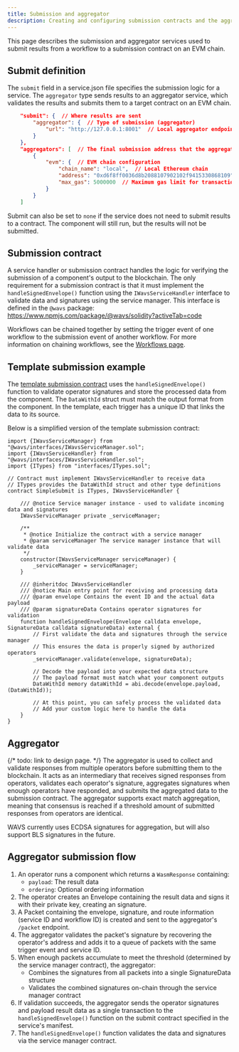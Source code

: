```yaml
---
title: Submission and aggregator
description: Creating and configuring submission contracts and the aggregator
---
```

<!--docsignore
docsignore-->

This page describes the submission and aggregator services used to submit results from a workflow to a submission contract on an EVM chain.

## Submit definition

The `submit` field in a service.json file specifies the submission logic for a service. The `aggregator` type sends results to an aggregator service, which validates the results and submits them to a target contract on an EVM chain.

```json service.json
    "submit": {  // Where results are sent
        "aggregator": {  // Type of submission (aggregator)
            "url": "http://127.0.0.1:8001"  // Local aggregator endpoint
        }
    },
    "aggregators": [  // The final submission address that the aggregator will submit to
        {
            "evm": {  // EVM chain configuration
                "chain_name": "local",  // Local Ethereum chain
                "address": "0xd6f8ff0036d8b2088107902102f9415330868109",  // Submission contract address
                "max_gas": 5000000  // Maximum gas limit for transactions
            }
        }
    ]
```

Submit can also be set to `none` if the service does not need to submit results to a contract. The component will still run, but the results will not be submitted.

## Submission contract

A service handler or submission contract handles the logic for verifying the submission of a component's output to the blockchain. The only requirement for a submission contract is that it must implement the `handleSignedEnvelope()` function using the `IWavsServiceHandler` interface to validate data and signatures using the service manager. This interface is defined in the `@wavs` package: https://www.npmjs.com/package/@wavs/solidity?activeTab=code

<Callout title="Chaining workflows" type="info">

Workflows can be chained together by setting the trigger event of one workflow to the submission event of another workflow. For more information on chaining workflows, see the [Workflows page](./workflows).

</Callout>

## Template submission example

The [template submission contract](https://github.com/Lay3rLabs/wavs-foundry-template/blob/main/src/contracts/WavsSubmit.sol) uses the `handleSignedEnvelope()` function to validate operator signatures and store the processed data from the component. The `DataWithId` struct must match the output format from the component. In the template, each trigger has a unique ID that links the data to its source.

Below is a simplified version of the template submission contract:

```solidity WavsSubmit.sol
import {IWavsServiceManager} from "@wavs/interfaces/IWavsServiceManager.sol";
import {IWavsServiceHandler} from "@wavs/interfaces/IWavsServiceHandler.sol";
import {ITypes} from "interfaces/ITypes.sol";

// Contract must implement IWavsServiceHandler to receive data
// ITypes provides the DataWithId struct and other type definitions
contract SimpleSubmit is ITypes, IWavsServiceHandler {

    /// @notice Service manager instance - used to validate incoming data and signatures
    IWavsServiceManager private _serviceManager;

    /**
     * @notice Initialize the contract with a service manager
     * @param serviceManager The service manager instance that will validate data
     */
    constructor(IWavsServiceManager serviceManager) {
        _serviceManager = serviceManager;
    }

    /// @inheritdoc IWavsServiceHandler
    /// @notice Main entry point for receiving and processing data
    /// @param envelope Contains the event ID and the actual data payload
    /// @param signatureData Contains operator signatures for validation
    function handleSignedEnvelope(Envelope calldata envelope, SignatureData calldata signatureData) external {
        // First validate the data and signatures through the service manager
        // This ensures the data is properly signed by authorized operators
        _serviceManager.validate(envelope, signatureData);

        // Decode the payload into your expected data structure
        // The payload format must match what your component outputs
        DataWithId memory dataWithId = abi.decode(envelope.payload, (DataWithId));

        // At this point, you can safely process the validated data
        // Add your custom logic here to handle the data
    }
}
```

## Aggregator

{/* todo: link to design page. */}
The aggregator is used to collect and validate responses from multiple operators before submitting them to the blockchain. It acts as an intermediary that receives signed responses from operators, validates each operator's signature, aggregates signatures when enough operators have responded, and submits the aggregated data to the submission contract. The aggregator supports exact match aggregation, meaning that consensus is reached if a threshold amount of submitted responses from operators are identical.

WAVS currently uses ECDSA signatures for aggregation, but will also support BLS signatures in the future.

## Aggregator submission flow

1. An operator runs a component which returns a `WasmResponse` containing:
   - `payload`: The result data
   - `ordering`: Optional ordering information
2. The operator creates an Envelope containing the result data and signs it with their private key, creating an signature.
3. A Packet containing the envelope, signature, and route information (service ID and workflow ID) is created and sent to the aggregator's `/packet` endpoint.
4. The aggregator validates the packet's signature by recovering the operator's address and adds it to a queue of packets with the same trigger event and service ID.
5. When enough packets accumulate to meet the threshold (determined by the service manager contract), the aggregator:
   - Combines the signatures from all packets into a single SignatureData structure
   - Validates the combined signatures on-chain through the service manager contract
6. If validation succeeds, the aggregator sends the operator signatures and payload result data as a single transaction to the `handleSignedEnvelope()` function on the submit contract specified in the service's manifest.
7. The `handleSignedEnvelope()` function validates the data and signatures via the service manager contract.
